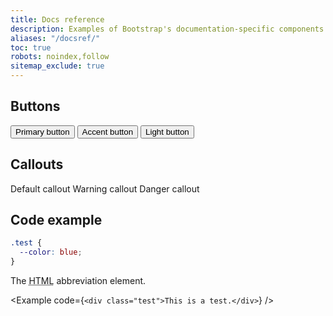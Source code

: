 ```yaml
---
title: Docs reference
description: Examples of Bootstrap's documentation-specific components and styles.
aliases: "/docsref/"
toc: true
robots: noindex,follow
sitemap_exclude: true
---
```


## Buttons

<button class="btn btn-bd-primary">Primary button</button>
<button class="btn btn-bd-accent">Accent button</button>
<button class="btn btn-bd-light">Light button</button>

## Callouts

<Callout>
  Default callout
</Callout>

<Callout type="warning">
  Warning callout
</Callout>

<Callout type="danger">
  Danger callout
</Callout>

## Code example

```scss
.test {
  --color: blue;
}
```

<div class="bd-example">
  The <abbr title="HyperText Markup Language">HTML</abbr> abbreviation element.
</div>

<Example code={`<div class="test">This is a test.</div>`} />

<ScssDocs name="variable-gradient" file="scss/_variables.scss" />

<JsDocs name="live-toast" file="site-new/src/assets/snippets.js" />
